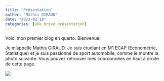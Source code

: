 ```yaml
---
title: "Présentation"
author: "Mathis GIRAUD"
date: "2023-02-18"
categories: [Une brève présentation]
---
```


Voici mon premier blog en quarto. Bienvenue!

Je m'appelle Mathis GIRAUD. Je suis étudiant en M1 ECAP (Econométrie, Statistique) et je suis passionné de sport automobile, comme le montre la photo suivante.
Vous pouvez retrouver mes coordonnées en haut à droite de cette page.

![](image.jpg)
